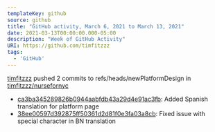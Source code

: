---
templateKey: github
source: github
title: "GitHub activity, March 6, 2021 to March 13, 2021"
date: 2021-03-13T00:00:00.000-05:00
description: "Week of GitHub Activity"
URI: https://github.com/timfitzzz
tags: 
  - 'GitHub'
---

[timfitzzz](https://github.com/timfitzzz) pushed 2 commits to refs/heads/newPlatformDesign in [timfitzzz/nursefornyc](https://github.com/timfitzzz/nursefornyc)  
* [ca3ba345289826b0944aabfdb43a29d4e91ac3fb](https://github.com/timfitzzz/nursefornyc/commits/ca3ba345289826b0944aabfdb43a29d4e91ac3fb): Added Spanish translation for platform page  
* [38ee00597d392875ff50361d2d81f0e3fa03a8cb](https://github.com/timfitzzz/nursefornyc/commits/38ee00597d392875ff50361d2d81f0e3fa03a8cb): Fixed issue with special character in BN translation  

